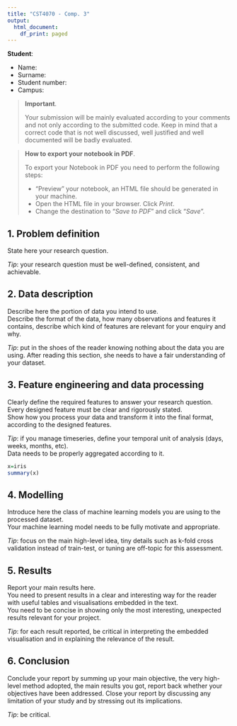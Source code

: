 ---
title: "CST4070 - Comp. 3"
output:
  html_document:
    df_print: paged
---

**Student**:

- Name:
- Surname:
- Student number:
- Campus:

> **Important**.  
>
> Your submission will be mainly evaluated according to your comments and not only according to the submitted code. Keep in mind that a correct code that is not well discussed, well justified and well documented will be badly evaluated.

> **How to export your notebook in PDF**.  
>
> To export your Notebook in PDF you need to perform the following steps: 
>
> - "Preview" your notebook, an HTML file should be generated in your machine.
> - Open the HTML file in your browser. Click *Print*.
> - Change the destination to "*Save to PDF*" and click "*Save*".

## 1. Problem definition

State here your research question.

*Tip*: your research question must be well-defined, consistent, and achievable.

## 2. Data description

Describe here the portion of data you intend to use.  
Describe the format of the data, how many observations and features it contains, describe which kind of features are relevant for your enquiry and why.

*Tip*: put in the shoes of the reader knowing nothing about the data you are using. After reading this section, she needs to have a fair understanding of your dataset.

## 3. Feature engineering and data processing 

Clearly define the required features to answer your research question.  
Every designed feature must be clear and rigorously stated.  
Show how you process your data and transform it into the final format, according to the designed features.  

*Tip*: if you manage timeseries, define your temporal unit of analysis (days, weeks, months, etc).  
Data needs to be properly aggregated according to it.

```{r}
x=iris
summary(x)
```


## 4. Modelling

Introduce here the class of machine learning models you are using to the processed dataset.  
Your machine learning model needs to be fully motivate and appropriate.

*Tip*: focus on the main high-level idea, tiny details such as k-fold cross validation instead of train-test, or tuning are off-topic for this assessment.


## 5. Results

Report your main results here.  
You need to present results in a clear and interesting way for the reader with useful tables and visualisations embedded in the text.  
You need to be concise in showing only the most interesting, unexpected results relevant for your project.  

*Tip*: for each result reported, be critical in interpreting the embedded visualisation and in explaining the relevance of the result.

## 6. Conclusion

Conclude your report by summing up your main objective, the very high-level method adopted, the main results you got, report back whether your objectives have been addressed. Close your report by discussing any limitation of your study and by stressing out its implications.


*Tip*: be critical.